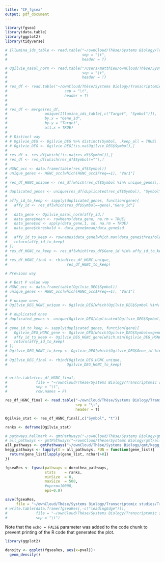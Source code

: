 ```yaml
---
title: "CF_fgsea"
output: pdf_document
---
```


```r
library(fgsea)
library(data.table)
library(ggplot2)
library(tidyverse)
```

```r
# Illumina_ids_table <- read.table("~/ownCloud/Thèse/Systems Biology/Transcriptomic studies/Transcriptomic Analyses/Analyse Ogilvie/Data/Illumina_ids_table.csv",
#                                  sep = "\t",
#                                  header = T)
```

```r
# Ogilvie_nasal_norm <- read.table("/Users/matthieu/ownCloud/Thèse/Systems Biology/Transcriptomic studies/Transcriptomic Analyses/Analyse Ogilvie/Data/normalised/Ogilvie_clean_nasal_normalised_counts_2022_01_24.txt",
#                                  sep = "\t",
#                                  header = T)
# 
# res_df <- read.table("~/ownCloud/Thèse/Systems Biology/Transcriptomic studies/Transcriptomic Analyses/Analyse Ogilvie/DE_Analysis/nasal/Ogilvie_nasal_differential_expression_analysis_limma_gene_id_2022_01_20.txt",
#                          sep = "\t",
#                          header = T)
# 
# 
# res_df <- merge(res_df,
#                 unique(Illumina_ids_table[,c("Target", "Symbol")]),
#                 by.x = "Gene_id",
#                 by.y = "Target",
#                 all.x = TRUE)
# 
# # Distinct way
# # Ogilvie_DEG <- Ogilvie_DEG %>% distinct(Symbol, .keep_all = TRUE)
# # Ogilvie_DEG <- Ogilvie_DEG[!is.na(Ogilvie_DEG$Symbol),]
# 
# res_df <- res_df[which(!is.na(res_df$Symbol)),]
# res_df <- res_df[which(res_df$Symbol!=""),]
# 
# HGNC_occ <- data.frame(table(res_df$Symbol))
# unique_genes <- HGNC_occ[which(HGNC_occ$Freq==1), "Var1"]
# 
# res_df_HGNC_unique <- res_df[which(res_df$Symbol %in% unique_genes),]
# 
# duplicated_genes <- unique(res_df[duplicated(res_df$Symbol), "Symbol"])
# 
# affy_id_to_keep <- sapply(duplicated_genes, function(gene){
#   affy_id <- res_df[which(res_df$Symbol==gene),"Gene_id"]
#   
#   data_gene <- Ogilvie_nasal_norm[affy_id,]
#   data_gene$mean <- rowMeans(data_gene, na.rm = TRUE)
#   data_gene$sd <- apply(data_gene,1, sd, na.rm = TRUE)
#   data_gene$threshold <- data_gene$mean/data_gene$sd
#   
#   affy_id_to_keep <- rownames(data_gene[which.max(data_gene$threshold),])
#   return(affy_id_to_keep)
# })
# res_df_HGNC_to_keep <- res_df[which(res_df$Gene_id %in% affy_id_to_keep),]
# 
# res_df_HGNC_final <- rbind(res_df_HGNC_unique,
#                           res_df_HGNC_to_keep)

# Previous way

# # Best P value way 
# HGNC_occ <- data.frame(table(Ogilvie_DEG$Symbol))
# unique_genes <- HGNC_occ[which(HGNC_occ$Freq==1), "Var1"]
# 
# # unique ones
# Ogilvie_DEG_HGNC_unique <- Ogilvie_DEG[which(Ogilvie_DEG$Symbol %in% unique_genes),]
# 
# # duplicated ones
# duplicated_genes <- unique(Ogilvie_DEG[duplicated(Ogilvie_DEG$Symbol), "Symbol"])
# 
# gene_id_to_keep <- sapply(duplicated_genes, function(gene){
#   Ogilvie_DEG_HGNC_gene <- Ogilvie_DEG[which(Ogilvie_DEG$Symbol==gene),]
#   affy_id_to_keep <- Ogilvie_DEG_HGNC_gene[which.min(Ogilvie_DEG_HGNC_gene$P.Value), "Gene_id"]
#   return(affy_id_to_keep)
# })
# Ogilvie_DEG_HGNC_to_keep <- Ogilvie_DEG[which(Ogilvie_DEG$Gene_id %in% gene_id_to_keep),]
# 
# Ogilvie_DEG_final <- rbind(Ogilvie_DEG_HGNC_unique,
#                           Ogilvie_DEG_HGNC_to_keep)


# write.table(res_df_HGNC_final,
#             file = "~/ownCloud/Thèse/Systems Biology/Transcriptomic studies/Transcriptomic Analyses/Analyse Ogilvie/DE_Analysis/nasal/Ogilvie_nasal_DEG_limma_unique_HGNC_2022_02_09.csv",
#             sep = "\t",
#             row.names = F)

res_df_HGNC_final <- read.table("~/ownCloud/Thèse/Systems Biology/Transcriptomic studies/Transcriptomic Analyses/Analyse Ogilvie/DE_Analysis/nasal/Ogilvie_nasal_DEG_limma_unique_HGNC_2022_02_09.csv",
                                sep = "\t",
                                header = T)

Ogilvie_stat <- res_df_HGNC_final[,c("Symbol", "t")]

ranks <- deframe(Ogilvie_stat)
```


```r
# pathways.hallmark <- gmtPathways("~/ownCloud/Thèse/Systems Biology/gmt/h.all.v7.4.symbols.gmt")
# all_pathways <- gmtPathways("~/ownCloud/Thèse/Systems Biology/gmt/all_pathways_2022_01_12.gmt")
all_pathways <- gmtPathways("~/ownCloud/Thèse/Systems Biology/gmt/kegg_from_omnipathR_gsea_2022_09_07.gmt")
kegg_pathways <- lapply(X = all_pathways, FUN = function(gene_list){
  return(gene_list[lapply(gene_list, nchar)>0])
})
```

```r
fgseaRes <- fgsea(pathways = dorothea_pathways, 
                  stats    = ranks,
                  minSize  = 0,
                  maxSize  = 500,
                  #nperm=10000,
                  eps=0.0)

save(fgseaRes,
     file = "~/ownCloud/Thèse/Systems Biology/Transcriptomic studies/Transcriptomic Analyses/Analyse Ogilvie/GSEA/Ogilvie_nasal_fgsea_report_dorothea_pathways_2022_09_07.RData")
# write.table(data.frame(fgseaRes[,-c("leadingEdge")]),
#             file = "~/ownCloud/Thèse/Systems Biology/Transcriptomic studies/Analyse Clarke/GSEA/Clarke_fgsea_report_2021_01_14.tsv",
#             sep = "\t")
```

Note that the `echo = FALSE` parameter was added to the code chunk to prevent printing of the R code that generated the plot.

```r
library(ggplot2)

density <- ggplot(fgseaRes, aes(x=pval))+
  geom_density()
```